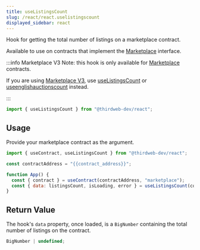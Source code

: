 ```yaml
---
title: useListingsCount
slug: /react/react.uselistingscount
displayed_sidebar: react
---
```


Hook for getting the total number of listings on a marketplace contract.

Available to use on contracts that implement the
[Marketplace](https://thirdweb.com/thirdweb.eth/Marketplace) interface.

:::info Marketplace V3
Note: this hook is only available for [Marketplace](https://thirdweb.com/thirdweb.eth/Marketplace) contracts.

If you are using [Marketplace V3](https://thirdweb.com/thirdweb.eth/MarketplaceV3),
use [useListingsCount](/react/hooks/usedirectlistingscount) or [useenglishauctionscount](/react/hooks/) instead.

:::

```jsx
import { useListingsCount } from "@thirdweb-dev/react";
```

## Usage

Provide your marketplace contract as the argument.

```jsx
import { useContract, useListingsCount } from "@thirdweb-dev/react";

const contractAddress = "{{contract_address}}";

function App() {
  const { contract } = useContract(contractAddress, "marketplace");
  const { data: listingsCount, isLoading, error } = useListingsCount(contract);
}
```

## Return Value

The hook's `data` property, once loaded, is a `BigNumber` containing the total number of listings on the contract.

```jsx
BigNumber | undefined;
```
